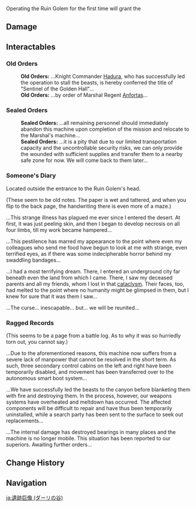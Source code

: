 {{Location Infobox
|title        = Ruin Golem
|image        = Ruin Golem (Valley of Dahri).png
|type         = Point of Interest
|region       = Sumeru
|subregion    = Great Red Sand
|area         = Land of Upper Setekh
|subarea      = Valley of Dahri
}}
{{Location Intro|The '''Ruin Golem'''|description=<p>{{If Self|Ruin Golem (Valley of Dahri)|It|[[Valley of Dahri]]'s Ruin Golem}} is one of three [[Ruin Golem]]s located in the Sumeru region, alongside the Ruin Golems at [[Devantaka Mountain]] and [[Desert of Hadramaveth]].</p><p>This Ruin Golem is still operative and will shoot projectiles at the player, dealing {{Color|AoE Physical DMG}} and causing massive knockback. Its projectiles can also destroy loose rocks. After a certain point in the ''[[Afratu's Dilemma]]'' World Quest, the Ruin Golem will cease firing upon the player and the player will be able to operate the Ruin Golem themselves.</p>}}

Operating the Ruin Golem for the first time will grant the {{Achievement|What Does This Button Do?}}

==Damage==
{{Environmental Damage|4|Ruin Golem projectiles}}

==Interactables==
===Old Orders===
{{Dialogue Start}}
:'''Old Orders:''' ...Knight Commander [[Hadura]], who has successfully led the operation to stall the beasts, is hereby conferred the title of "Sentinel of the Golden Hall"...
:'''Old Orders:''' ...by order of Marshal Regent [[Anfortas]]...
{{Dialogue End}}

===Sealed Orders===
{{Dialogue Start}}
:'''Sealed Orders:''' ...all remaining personnel should immediately abandon this machine upon completion of the mission and relocate to the Marshal's machine...
:'''Sealed Orders:''' ...it is a pity that due to our limited transportation capacity and the uncontrollable security risks, we can only provide the wounded with sufficient supplies and transfer them to a nearby safe zone for now. We will come back to them later...
{{Dialogue End}}

===Someone's Diary===
Located outside the entrance to the Ruin Golem's head.

(These seem to be old notes. The paper is wet and tattered, and when you flip to the back page, the handwriting there is even more of a maze.)

...This strange illness has plagued me ever since I entered the desert. At first, it was just peeling skin, and then I began to develop necrosis on all four limbs, till my work became hampered...

...This pestilence has marred my appearance to the point where even my colleagues who send me food have begun to look at me with strange, even terrified eyes, as if there was some indecipherable horror behind my swaddling bandages...

...I had a most terrifying dream. There, I entered an underground city far beneath even the land from which I came. There, I saw my deceased parents and all my friends, whom I lost in that [[cataclysm]]. Their faces, too, had melted to the point where no humanity might be glimpsed in them, but I knew for sure that it was them I saw...

...The curse... inescapable... but... we will be reunited...

===Ragged Records===
(This seems to be a page from a battle log. As to why it was so hurriedly torn out, you cannot say.)

...Due to the aforementioned reasons, this machine now suffers from a severe lack of manpower that cannot be resolved in the short term. As such, three secondary control cabins on the left and right have been temporarily disabled, and movement has been transferred over to the autonomous smart boot system...

...We have successfully led the beasts to the canyon before blanketing them with fire and destroying them. In the process, however, our weapons systems have overheated and meltdown has occurred. The affected components will be difficult to repair and have thus been temporarily uninstalled, while a search party has been sent to the surface to seek out replacements...

...The internal damage has destroyed bearings in many places and the machine is no longer mobile. This situation has been reported to our superiors. Awaiting further orders...

==Change History==
{{Change History|3.1}}

==Navigation==
{{PoI Navbox|Sumeru}}

[[ja:遺跡巨像 (ダーリの谷)]]